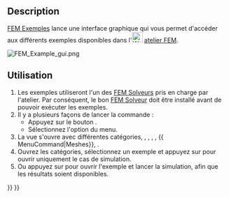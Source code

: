 <languages/>

{{Docnav/fr
|[[FEM_ClippingPlaneRemoveAll/fr|Supprimer les plans de coupe]]
|[[FEM_MeshClear/fr|Effacer le maillage FEM]]
|[[FEM_Workbench/fr|Atelier FEM]]
|IconL=FEM_ClippingPlaneRemoveAll.svg
|IconR=FEM_MeshClear.svg
|IconC=Workbench_FEM.svg
}}

{{GuiCommand/fr
|Name=FEM Examples
|Name/fr=FEM Exemples
|MenuLocation=Utilitaires → Ouvrez les exemples de l'atelier FEM
|Workbenches=[[FEM_Workbench/fr|FEM]]
|Version=0.19
|SeeAlso=[[FEM_tutorial/fr|FEM Tutoriel]]
}}

==Description== 

[[FEM_Examples/fr|FEM Exemples]] lance une interface graphique qui vous permet d'accéder aux différents exemples disponibles dans l'[[Image:Workbench_FEM.svg|24px]] [[FEM_Workbench/fr|atelier FEM]].

[[File:FEM_Example_gui.png]]
{{Caption|La fenêtre de dialogue de sélection d'exemples}}

<span id="Usage"></span>
==Utilisation== 

# Les exemples utiliseront l'un des [[FEM_Solver/fr|FEM Solveurs]] pris en charge par l'atelier. Par conséquent, le bon [[FEM_Solver/fr|FEM Solveur]] doit être installé avant de pouvoir exécuter les exemples.
# Il y a plusieurs façons de lancer la commande :
#* Appuyez sur le bouton {{Button|[[Image:FEM_Examples.svg|16px]] [[FEM_Examples/fr|Ouvrez les exemples de l'atelier FEM]]}}.
#* Sélectionnez l'option {{MenuCommand|Utilitaires → Ouvrez les exemples de l'atelier FEM}} du menu.
# La vue {{MenuCommand|FEM Exemples}} s'ouvre avec différentes catégories, {{MenuCommand|All}}, {{MenuCommand|Constraints}}, {{MenuCommand|Equations}}, {{MenuCommand|Materials}}, {{ MenuCommand|Meshes}}, {{MenuCommand|Solvers}}.
# Ouvrez les catégories, sélectionnez un exemple et appuyez sur {{Button|Setup}} pour ouvrir uniquement le cas de simulation.
# Ou appuyez sur {{Button|Run}} pour ouvrir l'exemple et lancer la simulation, afin que les résultats soient disponibles.


{{Docnav/fr
|[[FEM_ClippingPlaneRemoveAll/fr|Supprimer les plans de coupe]]
|[[FEM_MeshClear/fr|Effacer le maillage FEM]]
|[[FEM_Workbench/fr|Atelier FEM]]
|IconL=FEM_ClippingPlaneRemoveAll.svg
|IconR=FEM_MeshClear.svg
|IconC=Workbench_FEM.svg
}}

{{FEM Tools navi{{#translation:}}}}
{{Userdocnavi{{#translation:}}}}
{{clear}}